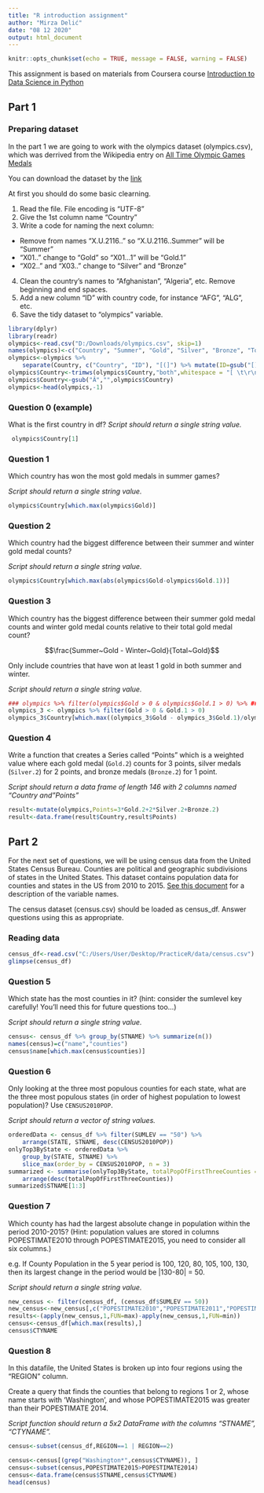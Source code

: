 ```yaml
---
title: "R introduction assignment"
author: "Mirza Delić"
date: "08 12 2020"
output: html_document
---
```


```r
knitr::opts_chunk$set(echo = TRUE, message = FALSE, warning = FALSE)
```

This assignment is based on materials from Coursera course [Introduction to Data Science in Python](https://www.coursera.org/learn/python-data-analysis/home/welcome)

## Part 1
### Preparing dataset

In the part 1 we are going to work with the olympics dataset (olympics.csv), which was derrived from the Wikipedia entry on [All Time Olympic Games Medals](https://en.wikipedia.org/wiki/All-time_Olympic_Games_medal_table)

You can download the dataset by the [link](https://www.dropbox.com/s/9oayr45v7nj30nv/olympics.csv?dl=0)

At first you should do some basic clearning.

1. Read the file. File encoding is "UTF-8"
2. Give the 1st column name "Country"
3. Write a code for naming the next column:
- Remove from names "X.U.2116.." so "X.U.2116..Summer" will be "Summer"
- "X01.." change to "Gold" so "X01...1" will be "Gold.1"
- "X02.." and "X03.." change to "Silver" and "Bronze"
4. Clean the country's names to "Afghanistan", "Algeria", etc. Remove beginning and end spaces.
5. Add a new column "ID" with country code, for instance "AFG", "ALG", etc.
6. Save the tidy dataset to "olympics" variable.


```r
library(dplyr)
library(readr)
olympics<-read.csv("D:/Downloads/olympics.csv", skip=1)
names(olympics)<-c("Country", "Summer", "Gold", "Silver", "Bronze", "Total", "Winter", "Gold.1", "Silver.1", "Bronze.1", "Total.1", "Games", "Gold.2", "Silver.2", "Bronze.2", "Combined.total")
olympics<-olympics %>%
    separate(Country, c("Country", "ID"), "[(]") %>% mutate(ID=gsub("[)]","",ID))
olympics$Country<-trimws(olympics$Country,"both",whitespace = "[ \t\r\n]")
olympics$Country<-gsub("Â","",olympics$Country)
olympics<-head(olympics,-1)
```

### Question 0 (example)

What is the first country in df?
*Script should return a single string value.*

```r
 olympics$Country[1]
```

### Question 1

Which country has won the most gold medals in summer games?

*Script should return a single string value.*

```r
olympics$Country[which.max(olympics$Gold)]
```

### Question 2

Which country had the biggest difference between their summer and winter gold medal counts?

*Script should return a single string value.*

```r
olympics$Country[which.max(abs(olympics$Gold-olympics$Gold.1))]
```

### Question 3

Which country has the biggest difference between their summer gold medal counts and winter gold medal counts relative to their total gold medal count? 

$$\frac{Summer~Gold - Winter~Gold}{Total~Gold}$$

Only include countries that have won at least 1 gold in both summer and winter.

*Script should return a single string value.*

```r
### olympics %>% filter(olympics$Gold > 0 & olympics$Gold.1 > 0) %>% ### olympics$Country[which.max(abs(olympics$Gold-olympics$Gold.1)/(olympics$Gold.2))]
olympics_3 <- olympics %>% filter(Gold > 0 & Gold.1 > 0)
olympics_3$Country[which.max((olympics_3$Gold - olympics_3$Gold.1)/olympics_3$Gold.2)]
```

### Question 4

Write a function that creates a Series called "Points" which is a weighted value where each gold medal (`Gold.2`) counts for 3 points, silver medals (`Silver.2`) for 2 points, and bronze medals (`Bronze.2`) for 1 point.

*Script should return a data frame of length 146 with 2 columns named "Country and "Points"*

```r
result<-mutate(olympics,Points=3*Gold.2+2*Silver.2+Bronze.2)
result<-data.frame(result$Country,result$Points)
```

## Part 2

For the next set of questions, we will be using census data from the United States Census Bureau. Counties are political and geographic subdivisions of states in the United States. This dataset contains population data for counties and states in the US from 2010 to 2015. [See this document](https://www.dropbox.com/s/a0c2fdkaxokk2ys/CO-EST2015-alldata.pdf?dl=0) for a description of the variable names.

The census dataset (census.csv) should be loaded as census_df. Answer questions using this as appropriate.

### Reading data
```r
census_df<-read.csv("C:/Users/User/Desktop/PracticeR/data/census.csv")
glimpse(census_df)
```


### Question 5
Which state has the most counties in it? (hint: consider the sumlevel key carefully! You'll need this for future questions too...)

*Script should return a single string value.*

```r
census<- census_df %>% group_by(STNAME) %>% summarize(n())
names(census)=c("name","counties")
census$name[which.max(census$counties)]

```

### Question 6
Only looking at the three most populous counties for each state, what are the three most populous states (in order of highest population to lowest population)? Use `CENSUS2010POP`.

*Script should return a vector of string values.*

```r
orderedData <- census_df %>% filter(SUMLEV == "50") %>%
    arrange(STATE, STNAME, desc(CENSUS2010POP))
onlyTop3ByState <- orderedData %>%
    group_by(STATE, STNAME) %>%
    slice_max(order_by = CENSUS2010POP, n = 3)
summarized <- summarise(onlyTop3ByState, totalPopOfFirstThreeCounties = sum(CENSUS2010POP)) %>%
    arrange(desc(totalPopOfFirstThreeCounties))
summarized$STNAME[1:3]
```

### Question 7

Which county has had the largest absolute change in population within the period 2010-2015? (Hint: population values are stored in columns POPESTIMATE2010 through POPESTIMATE2015, you need to consider all six columns.)

e.g. If County Population in the 5 year period is 100, 120, 80, 105, 100, 130, then its largest change in the period would be |130-80| = 50.

*Script should return a single string value.*

```r
new_census <- filter(census_df, (census_df$SUMLEV == 50))
new_census<-new_census[,c("POPESTIMATE2010","POPESTIMATE2011","POPESTIMATE2012","POPESTIMATE2013","POPESTIMATE2014","POPESTIMATE2015")]
results<-(apply(new_census,1,FUN=max)-apply(new_census,1,FUN=min))
census<-census_df[which.max(results),]
census$CTYNAME
```

### Question 8

In this datafile, the United States is broken up into four regions using the "REGION" column. 

Create a query that finds the counties that belong to regions 1 or 2, whose name starts with 'Washington', and whose POPESTIMATE2015 was greater than their POPESTIMATE 2014.

*Script function should return a 5x2 DataFrame with the columns "STNAME", "CTYNAME".*

```r
census<-subset(census_df,REGION==1 | REGION==2)

census<-census[(grep("Washington*",census$CTYNAME)), ]
census<-subset(census,POPESTIMATE2015>POPESTIMATE2014)
census<-data.frame(census$STNAME,census$CTYNAME)
head(census)
```







